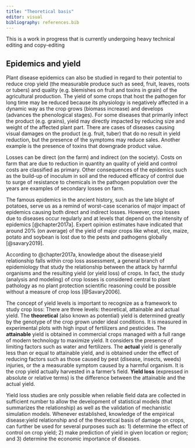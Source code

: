 ```yaml
---
title: "Theoretical basis"
editor: visual
bibliography: references.bib
---
```


::: {.callout-note appearance="simple"}
This is a work in progress that is currently undergoing heavy technical editing and copy-editing
:::

## Epidemics and yield

Plant disease epidemics can also be studied in regard to their potential to reduce crop yield (the measurable produce such as seed, fruit, leaves, roots or tubers) and quality (e.g. blemishes on fruit and toxins in grain) of the agricultural production. The yield of some crops that host the pathogen for long time may be reduced because its physiology is negatively affected in a dynamic way as the crop grows (biomass increase) and develops (advances the phenological stages). For some diseases that primarily infect the product (e.g. grains), yield may directly impacted by reducing size and weight of the affected plant part. There are cases of diseases causing visual damages on the product (e.g. fruit, tuber) that do no result in yield reduction, but the presence of the symptoms may reduce sales. Another example is the presence of toxins that downgrade product value.

Losses can be direct (on the farm) and indirect (on the society). Costs on farm that are due to reduction in quantity an quality of yield and control costs are classified as primary. Other consequences of the epidemics such as the build-up of inoculum in soil and the reduced efficacy of control due to surge of resistance to chemicals in the pathogen population over the years are examples of secondary losses on farm.

The famous epidemics in the ancient history, such as the late blight of potatoes, serve us as a remind of worst-case scenarios of major impact of epidemics causing both direct and indirect losses. However, crop losses due to diseases occur regularly and at levels that depend on the intensity of epidemics [@chapter2017a]. Expert opinion estimates have indicated that around 20% (on average) of the yield of major crops like wheat, rice, maize, potato and soybean is lost due to the pests and pathogens globally [@savary2019].

According to @chapter2017a, knowledge about the disease:yield relationship falls within crop loss assessment, a general branch of epidemiology that study the relationship between the attack by harmful organisms and the resulting yield (or yield loss) of crops. In fact, the study (analysis and modeling) of crop losses is considered central to plant pathology as no plant protection scientific reasoning could be possible without a measure of crop loss [@Savary2006].

The concept of yield levels is important to recognize as a framework to study crop loss: There are three levels: theoretical, attainable and actual yield. The **theoretical** (also known as potential) yield is determined greatly by the genotype of the crop grown under ideal conditions. It is measured in experimental plots with high input of fertilizers and pesticides. The **attainable** yield is obtained in commercial crops managed with a full range of modern technology to maximize yield. It considers the presence of limiting factors such as water and fertilizers. The **actual** yield is generally less than or equal to attainable yield, and is obtained under the effect of reducing factors such as those caused by pest (disease, insects, weeds) injuries, or the a measurable symptom caused by a harmful organism. It is the crop yield actually harvested in a farmer's field. **Yield loss** (expressed in absolute or relative terms) is the difference between the attainable and the actual yield.

Yield loss studies are only possible when reliable field data are collected in sufficient number to allow the development of statistical models (that summarizes the relationship) as well as the validation of mechanistic simulation models. Whenever established, knowledge of the empirical disease:yield relationship and of the theoretical basis of damage on crops, can further be used for several purposes such as: 1) determine the effect of control on crop yield; 2) make prediction of yield in given location or region; and 3) determine the economic importance of diseases.
